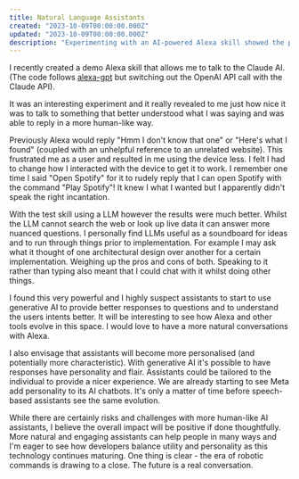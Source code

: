 ```yaml
---
title: Natural Language Assistants
created: "2023-10-09T00:00:00.000Z"
updated: "2023-10-09T00:00:00.000Z"
description: "Experimenting with an AI-powered Alexa skill showed the power of natural conversation versus rigid commands, making me excited for assistants to leverage generative AI's nuance and personality to provide more humanized and personalized interactions."
---
```


I recently created a demo Alexa skill that allows me to talk to the Claude AI. (The code follows [alexa-gpt](https://github.com/k4l1sh/alexa-gpt) but switching out the OpenAI API call with the Claude API).

It was an interesting experiment and it really revealed to me just how nice it was to talk to something that better understood what I was saying and was able to reply in a more human-like way.

Previously Alexa would reply "Hmm I don't know that one" or "Here's what I found" (coupled with an unhelpful reference to an unrelated website). This frustrated me as a user and resulted in me using the device less. I felt I had to change how I interacted with the device to get it to work. I remember one time I said "Open Spotify" for it to rudely reply that I can open Spotify with the command "Play Spotify"! It knew I what I wanted but I apparently didn't speak the right incantation.

With the test skill using a LLM however the results were much better. Whilst the LLM cannot search the web or look up live data it can answer more nuanced questions. I personally find LLMs useful as a soundboard for ideas and to run through things prior to implementation. For example I may ask what it thought of one architectural design over another for a certain implementation. Weighing up the pros and cons of both. Speaking to it rather than typing also meant that I could chat with it whilst doing other things.

I found this very powerful and I highly suspect assistants to start to use generative AI to provide better responses to questions and to understand the users intents better. It will be interesting to see how Alexa and other tools evolve in this space. I would love to have a more natural conversations with Alexa.

I also envisage that assistants will become more personalised (and potentially more characteristic). With generative AI it's possible to have responses have personality and flair. Assistants could be tailored to the individual to provide a nicer experience. We are already starting to see Meta add personality to its AI chatbots. It's only a matter of time before speech-based assistants see the same evolution.

While there are certainly risks and challenges with more human-like AI assistants, I believe the overall impact will be positive if done thoughtfully. More natural and engaging assistants can help people in many ways and I'm eager to see how developers balance utility and personality as this technology continues maturing. One thing is clear - the era of robotic commands is drawing to a close. The future is a real conversation.